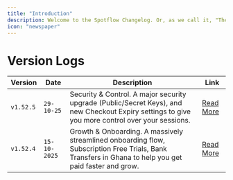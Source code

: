 ```yaml
---
title: "Introduction"
description: Welcome to the Spotflow Changelog. Or, as we call it, "The Big List of Things We Just Made Better." We're constantly shipping updates to make your payment processing less of a headache. We're obsessed with building a platform that just works for global merchants. Consider this page our public commitment to that goal—a running list of every improvement we send your way. This is where you'll find the proof—no marketing fluff, just the features and fixes that'll make your life as a global merchant easier.
icon: "newspaper"
---
```


# Version Logs

| Version | Date       | Description                                                                                     | Link                     |
|---------|------------|-------------------------------------------------------------------------------------------------|--------------------------|
| `v1.52.5` | `29-10-25` | Security & Control. A major security upgrade (Public/Secret Keys), and new Checkout Expiry settings to give you more control over your sessions. | [Read More](/changelog/v1.52.5)|
| `v1.52.4` | `15-10-2025` | Growth & Onboarding. A massively streamlined onboarding flow, Subscription Free Trials, Bank Transfers in Ghana to help you get paid faster and grow. | [Read More](/changelog/v1.52.4)|